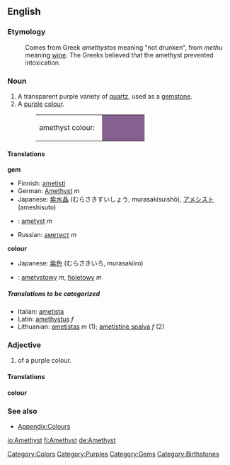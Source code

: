 {{wikipedia}}
==English==
===Etymology===
:Comes from Greek ''amethystos'' meaning "not drunken", from ''methu'' meaning [[wine]]. The Greeks believed that the amethyst prevented intoxication.

===Noun===
#A transparent purple variety of [[quartz]], used as a [[gemstone]].
#A [[purple]] [[colour]].
#:<table><tr><td>amethyst colour: &nbsp;</td><td bgcolor="#86608E" width="80">&nbsp; </td></tr></table>

====Translations====
'''gem'''
{{top}}
*Finnish: [[ametisti]]
*German: [[Amethyst]] ''m''
*Japanese: [[紫水晶]] (むらさきすいしょう, murasakisuishō), [[アメシスト]] (ameshisuto)
{{mid}}
*{{pl}}: [[ametyst]] ''m''
*Russian: [[аметист]] ''m''
{{bottom}}

'''colour'''
{{top}}
*Japanese: [[紫色]] (むらさきいろ, murasakiiro)
{{mid}}
*{{pl}}: [[ametystowy]] ''m'', [[fioletowy]] ''m''
{{bottom}}

=====Translations to be categorized=====
{{checktrans}}
<!--Remove this section once all of the translations below have been moved into the tables above.-->
*Italian: [[ametista]]
*Latin: [[amethystus]] ''f''
*Lithuanian: [[ametistas]] ''m'' (1); [[ametistinė spalva]] ''f'' (2)

===Adjective===
#of a purple colour.

====Translations====
'''colour'''
{{top}}
{{mid}}
{{bottom}}

===See also===
*[[Wiktionary_Appendix:Colours|Appendix:Colours]]

[[Category:Colors]]
[[Category:Purples]]
[[Category:Gems]]
[[Category:Birthstones]]

[[io:Amethyst]]
[[fi:Amethyst]]
[[de:Amethyst]]